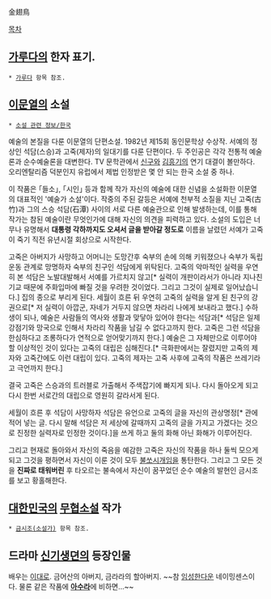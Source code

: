 金翅鳥

[[목차]]
== [[가루다]]의 한자 표기. ==
 * [[가루다]] 항목 참조.

== [[이문열]]의 소설 ==
 * [[소설 관련 정보/한국]]

예술의 본질을 다룬 이문열의 단편소설. 1982년 제15회 동인문학상 수상작. 서예의 정상인 석담(스승)과 고죽(제자)의 일대기를 다룬 단편이다. 두 주인공은 각각 전통적 예술론과 순수예술론을 대변한다. TV 문학관에서 [[신구]]와 [[김흥기]]의 연기 대결이 볼만하다. 오리엔탈리즘 덕분인지 유럽에서 제법 인정받은 몇 안 되는 한국 소설 중 하나. 

이 작품은 ｢들소｣, ｢시인｣ 등과 함께 작가 자신의 예술에 대한 신념을 소설화한 이문열의 대표적인 '예술가 소설'이다. 작중의 주된 갈등은 서예에 천부적 소질을 지닌 고죽(古竹)과 그의 스승 석담(石潭) 사이의 서로 다른 예술관으로 인해 발생하는데, 이를 통해 작가는 참된 예술이란 무엇인가에 대해 자신의 의견을 피력하고 있다. 소설의 도입은 너무나 유명해서 '''대통령 각하까지도 오셔서 글을 받아갈 정도로''' 이름을 날렸던 서예가 고죽이 죽기 직전 유년시절 회상으로 시작한다. 

고죽은 아버지가 사망하고 어머니는 도망간후 숙부의 손에 의해 키워졌으나 숙부가 독립운동 관계로 망명하자 숙부의 친구인 석담에게 위탁된다. 고죽의 악마적인 실력을 우연히 본 석담은 노발대발해서 서예를 가르치지 않고[* 실력이 개판이라서가 아니라 지나친 기교 때문에 주화입마에 빠질 것을 우려한 것이었다. 그리고 그것이 실제로 일어났습니다.] 집의 종으로 부리게 된다. 세월이 흐른 뒤 우연히 고죽의 실력을 알게 된 친구의 강권으로[* 저 실력이 아깝군, 자네가 거두지 않으면 차라리 나에게 보내라고 했다.] 수하생이 되나, 예술은 사람들의 역사와 생활과 맞닿아 있어야 한다는 석담과[* 석담은 일제 강점기와 망국으로 인해서 차라리 작품을 남길 수 없다고까지 한다. 고죽은 그런 석담을 한심하다고 조롱하다가 연적으로 얻어맞기까지 한다.] 예술은 그 자체만으로 이루어야 할 이상적인 것이 있다는 고죽의 대립은 심해진다.[* 극화판에서는 잘렸지만 고죽의 제자와 고죽간에도 이런 대립이 있다. 고죽의 제자는 고죽 사후에 고죽의 작품은 쓰레기라고 극언까지 한다.]

결국 고죽은 스승과의 트러블로 가출해서 주색잡기에 빠지게 되나. 다시 돌아오게 되고 다시 한번 서로간의 대립으로 영원히 갈라서게 된다.

세월이 흐른 후 석담이 사망하자 석담은 유언으로 고죽의 글을 자신의 관상명정[* 관에 적어 넣는 글. 다시 말해 석담은 저 세상에 갈때까지 고죽의 글을 가지고 가겠다는 것으로 진정한 실력자로 인정한 것이다.]을 쓰게 하고 둘의 화해 아닌 화해가 이루어진다.

그리고 현재로 돌아와서 자신의 죽음을 예감한 고죽은 자신의 작품을 하나 둘씩 모으게 되고 그것을 평하면서 자신이 이룬 것이 모두 [[불쏘시개]]임을 통탄한다. 그리고 그 모든 것을 '''진짜로 태워버린''' 후 타오르는 불속에서 자신이 꿈꾸었던 순수 예술의 발현인 금시조를 보고 황홀해한다.  

== [[대한민국]]의 [[무협소설]] 작가 ==
 * [[금시조(소설가)]] 항목 참조.

== 드라마 [[신기생뎐]]의 등장인물 ==
배우는 [[이대로]]. 금어산의 아버지, 금라라의 할아버지. ~~참 [[임성한]]다운 네이밍센스이다. 물론 같은 작품에 '''[[아수라]]'''에 비하면...~~
